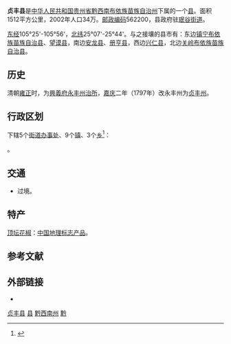 {{Infobox China County
| Belong = [[贵州省|贵州省]][[黔西南布依族苗族自治州|黔西南布依族苗族自治州]]
| Photo = 
| Photoname = 
| officerTitle = 县委书记
| officer = 李杰
| officerTitle2 = 县长
| officer2 = 秦昌政
}}
'''贞丰县'''是[[中华人民共和国|中华人民共和国]][[贵州省|贵州省]][[黔西南布依族苗族自治州|黔西南布依族苗族自治州]]下属的一个[[县|县]]。面积1512平方公里，2002年人口34万。[[邮政编码|邮政编码]]562200，县政府驻[[珉谷街道|珉谷街道]]。

[[东经|东经]]105°25'-105°56'，[[北纬|北纬]]25°07'-25°44'。与之接壤的县市有：东边[[镇宁布依族苗族自治县|镇宁布依族苗族自治县]]、[[望谟县|望谟县]]，南边[[安龙县|安龙县]]、[[册亨县|册亨县]]，西边[[兴仁县|兴仁县]]，北边[[关岭布依族苗族自治县|关岭布依族苗族自治县]]。

== 历史 ==

清朝[[雍正|雍正]]时，为[[興義府|興義府]][[永丰州|永丰州]][[治所|治所]]，[[嘉庆|嘉庆]]二年（1797年）改永丰州为[[贞丰州|贞丰州]]。

== 行政区划 ==
{{PAGENAMEBASE}}下辖5个[[街道办事处|街道办事处]]、9个[[行政建制镇|镇]]、3个[[乡_(中华人民共和国)|乡]]<ref>{{PRC admin/ref sgc|52/23/25}}</ref>：

{{PRC admin/children|52/23/25}}。

== 交通 ==
* {{中国国道名|354}}过境。

==特产==
[[顶坛花椒|顶坛花椒]]：[[中国地理标志产品|中国地理标志产品]]。

== 参考文献 ==
{{reflist}}

== 外部链接 ==
* {{Official website|http://www.gzzf.gov.cn/|name=贞丰县人民政府}}

{{贞丰县行政区划}}
{{黔西南布依族苗族自治州行政区划}}
{{贵州行政区划}}
{{国家级贫困县|前}}

[[Category:贞丰县|]]
[[Category:黔西南州县市|县]]
[[Category:贵州县份|黔西南州]]
[[Category:原国家级贫困县|黔]]